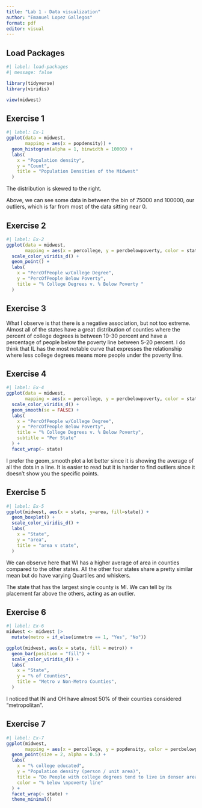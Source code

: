 ```yaml
---
title: "Lab 1 - Data visualization"
author: "Emanuel Lopez Gallegos"
format: pdf
editor: visual
---
```


## Load Packages

```r
#| label: load-packages
#| message: false

library(tidyverse)
library(viridis)
```
```r
view(midwest)
```

## Exercise 1

```r
#| label: Ex-1
ggplot(data = midwest, 
       mapping = aes(x = popdensity)) +
  geom_histogram(alpha = 1, binwidth = 10000) + 
  labs(
    x = "Population density",
    y = "Count", 
    title = "Population Densities of the Midwest"
  )
```
The distribution is skewed to the right.

Above, we can see some data in between the bin of 75000 and 100000, our outliers, which is far from most of the data sitting near 0.

## Exercise 2

```r
#| label: Ex-2
ggplot(data = midwest, 
       mapping = aes(x = percollege, y = percbelowpoverty, color = state)) +
  scale_color_viridis_d() +
  geom_point() + 
  labs(
    x = "PercOfPeople w/College Degree",
    y = "PercOfPeople Below Poverty", 
    title = "% College Degrees v. % Below Poverty "
  ) 
```
## Exercise 3

What I observe is that there is a negative association, but not too extreme. Almost all of the states have a great distribution of counties where the percent of college degrees is between 10-30 percent and have a percentage of people below the poverty line between 5-20 percent. I do think that IL has the most notable curve that expresses the relationship where less college degrees means more people under the poverty line. 

## Exercise 4
```r
#| label: Ex-4
ggplot(data = midwest, 
       mapping = aes(x = percollege, y = percbelowpoverty, color = state)) +
  scale_color_viridis_d() + 
  geom_smooth(se = FALSE) +
  labs(
    x = "PercOfPeople w/College Degree",
    y = "PercOfPeople Below Poverty", 
    title = "% College Degrees v. % Below Poverty",
    subtitle = "Per State"
  ) + 
  facet_wrap(~ state)
```

I prefer the geom_smooth plot a lot better since it is showing the average of all the dots in a line. It is easier to read but it is harder to find outliers since it doesn't show you the specific points. 

## Exercise 5

```r
#| label: Ex-5
ggplot(midwest, aes(x = state, y=area, fill=state)) +
  geom_boxplot() +
  scale_color_viridis_d() +
  labs(
    x = "State",
    y = "area", 
    title = "area v state",
  ) 
```
We can observe here that WI has a higher average of area in counties compared to the other states. All the other four states share a pretty similar mean but do have varying Quartiles and whiskers. 

The state that has the largest single county is MI. We can tell by its placement far above the others, acting as an outlier. 

## Exercise 6

```r
#| label: Ex-6
midwest <- midwest |>
  mutate(metro = if_else(inmetro == 1, "Yes", "No"))
```
```r
ggplot(midwest, aes(x = state, fill = metro)) +
  geom_bar(position = "fill") +
  scale_color_viridis_d() +
  labs(
    x = "State",
    y = "% of Counties", 
    title = "Metro v Non-Metro Counties",
  ) 
```
I noticed that IN and OH have almost 50% of their counties considered "metropolitan".

## Exercise 7

```r
#| label: Ex-7
ggplot(midwest, 
       mapping = aes(x = percollege, y = popdensity, color = percbelowpoverty)) +
  geom_point(size = 2, alpha = 0.5) +
  labs(
    x = "% college educated",
    y = "Population density (person / unit area)", 
    title = "Do People with college degrees tend to live in denser areas?",
    color = "% below \npoverty line"
  ) + 
  facet_wrap(~ state) + 
  theme_minimal()
```

